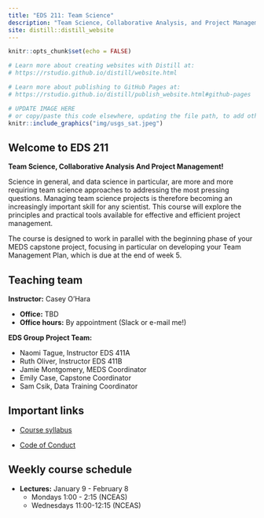 ```yaml
---
title: "EDS 211: Team Science"
description: "Team Science, Collaborative Analysis, and Project Management"
site: distill::distill_website
---
```


```r
knitr::opts_chunk$set(echo = FALSE)

# Learn more about creating websites with Distill at:
# https://rstudio.github.io/distill/website.html

# Learn more about publishing to GitHub Pages at:
# https://rstudio.github.io/distill/publish_website.html#github-pages

```

```r

# UPDATE IMAGE HERE 
# or copy/paste this code elsewhere, updating the file path, to add other images to your site!
knitr::include_graphics("img/usgs_sat.jpeg")
```

## Welcome to EDS 211

__Team Science, Collaborative Analysis And Project Management!__

Science in general, and data science in particular, are more and more requiring team science approaches to addressing the most pressing questions. Managing team science projects is therefore becoming an increasingly important skill for any scientist. This course will explore the principles and practical tools available for effective and efficient project management.

The course is designed to work in parallel with the beginning phase of your MEDS capstone project, focusing in particular on developing your Team Management Plan, which is due at the end of week 5.  

## Teaching team

**Instructor:** Casey O'Hara

-   **Office:** TBD
-   **Office hours:** By appointment (Slack or e-mail me!)

**EDS Group Project Team:** 

- Naomi Tague, Instructor EDS 411A
- Ruth Oliver, Instructor EDS 411B
- Jamie Montgomery, MEDS Coordinator
- Emily Case, Capstone Coordinator
- Sam Csik, Data Training Coordinator

## Important links

- [Course syllabus](https://docs.google.com/document/d/10hUvWlGR8fjW2Yt98PW00S9ngWFeJfW-8bm_ONg-s54/edit)

- [Code of Conduct](code_of_conduct.html)

## Weekly course schedule

- **Lectures:**  January 9 - February 8
    - Mondays 1:00 - 2:15 (NCEAS)
    - Wednesdays 11:00-12:15 (NCEAS)

<!-- ## Learning objectives -->

<!-- Condimentum id venenatis a condimentum. Ultricies mi quis hendrerit dolor magna eget est. Turpis egestas maecenas pharetra convallis. Sem nulla pharetra diam sit amet. Diam volutpat commodo sed egestas egestas fringilla. Mauris in aliquam sem fringilla ut morbi tincidunt augue interdum. Ornare massa eget egestas purus viverra accumsan in. -->

<!-- -   Vulputate eu scelerisque felis imperdiet proin. -->
<!-- -   Euismod nisi porta lorem mollis aliquam. -->
<!-- -   Urna molestie at elementum eu facilisis sed odio morbi quis. -->
<!-- -   Convallis a cras semper auctor neque. Semper quis lectus nulla at volutpat diam ut venenatis tellus. -->

<!-- ## Course requirements -->

<!-- Concurrent enrollment in EDS 411A. -->

<!-- ## Tentative topics -->

<!-- | Week | Lecture topics | Lab topics | -->
<!-- |------|----------------|------------| -->
<!-- | 1    | Topics         | Topics     | -->
<!-- | 2    | Topics         | Topics     | -->
<!-- | 3    | Topics         | Topics     | -->
<!-- | 4    | Topics         | Topics     | -->
<!-- | 5    | Topics         | Topics     | -->
<!-- | 6    | Topics         | Topics     | -->
<!-- | 7    | Topics         | Topics     | -->
<!-- | 8    | Topics         | Topics     | -->
<!-- | 9    | Topics         | Topics     | -->
<!-- | 10   | Topics         | Topics     | -->
